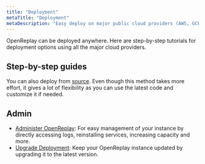 ```yaml
---
title: "Deployment"
metaTitle: "Deployment"
metaDescription: "Easy deploy on major public cloud providers (AWS, GCP, Azure, DigitalOcean, Scaleway and OVHcloud)"
---
```


OpenReplay can be deployed anywhere. Here are step-by-step tutorials for deployment options using all the major cloud providers.

## Step-by-step guides

<div class="grid grid-cols-12 md:grid-cols-12 gap-3 md:gap-4">
<ORCard url="/deployment/deploy-aws" title="AWS" width="30"/>
<ORCard url="/deployment/deploy-gcp" title="GCP" width="30"/>
<ORCard url="/deployment/deploy-azure" title="Azure" width="30"/>
<ORCard url="/deployment/deploy-digitalocean" title="DigitalOcean" width="30"/>
<ORCard url="/deployment/deploy-scaleway" title="ScaleWay" width="30"/>
<ORCard url="/deployment/deploy-ovhcloud" title="OVHCloud" width="30"/>
<ORCard url="/deployment/deploy-ubuntu" title="Ubuntu" width="30"/>
<ORCard url="/deployment/deploy-kubernetes" title="Kubernetes" width="30"/>
</div>

You can also deploy from [source](/deployment/deploy-source). Even though this method takes more effort, it gives a lot of flexibility as you can use the latest code and customize it if needed.

## Admin

- [Administer OpenReplay](/deployment/openreplay-admin): For easy management of your instance by directly accessing logs, reinstalling services, increasing capacity and more.
- [Upgrade Deployment](/deployment/upgrade): Keep your OpenReplay instance updated by upgrading it to the latest version.
